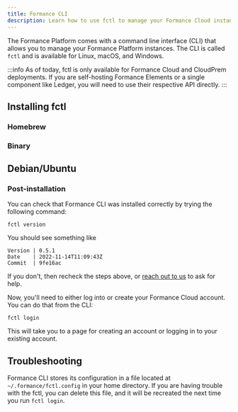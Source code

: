 ```yaml
---
title: Formance CLI
description: Learn how to use fctl to manage your Formance Cloud instances.
---
```


The Formance Platform comes with a command line interface (CLI) that allows you to manage your Formance Platform instances. The CLI is called `fctl` and is available for Linux, macOS, and Windows.

:::info
As of today, fctl is only available for Formance Cloud and CloudPrem deployments. If you are self-hosting Formance Elements or a single component like Ledger, you will need to use their respective API directly.
:::

## Installing fctl

### Homebrew

<HomebrewStackInstall />

### Binary

<BinaryInstall />

## Debian/Ubuntu

<AptInstall />

### Post-installation

You can check that Formance CLI was installed correctly by trying the following command:

```shell
fctl version
```

You should see something like

```
Version | 0.5.1
Date    | 2022-11-14T11:09:43Z
Commit  | 9fe16ac
```

If you don't, then recheck the steps above, or [reach out to us](/v1.10/help) to ask for help.

Now, you'll need to either log into or create your Formance Cloud account. You can do that from the CLI:

```shell
fctl login
```

This will take you to a page for creating an account or logging in to your existing account.

## Troubleshooting

Formance CLI stores its configuration in a file located at `~/.formance/fctl.config` in your home directory. If you are having trouble with the fctl, you can delete this file, and it will be recreated the next time you run `fctl login`.

